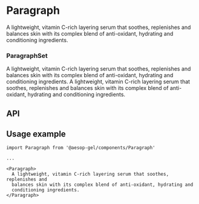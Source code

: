 
<Meta title="Paragraph" component={Paragraph} decorators={[withKnobs]} />

# Paragraph

<Preview>
  <Story name="Base component">
    <Paragraph>
      A lightweight, vitamin C-rich layering serum that soothes, replenishes and
      balances skin with its complex blend of anti-oxidant, hydrating and
      conditioning ingredients.
    </Paragraph>
  </Story>
</Preview>

### ParagraphSet

<Preview>
  <Story name="ParagraphSet component">
    <ParagraphSet>
      <Paragraph>
        A lightweight, vitamin C-rich layering serum that soothes, replenishes
        and balances skin with its complex blend of anti-oxidant, hydrating and
        conditioning ingredients.
      </Paragraph>
      <Paragraph>
        A lightweight, vitamin C-rich layering serum that soothes, replenishes
        and balances skin with its complex blend of anti-oxidant, hydrating and
        conditioning ingredients.
      </Paragraph>
    </ParagraphSet>
  </Story>
</Preview>

## API

<Props of={Paragraph} />

## Usage example

```
import Paragraph from '@aesop-gel/components/Paragraph'

...

<Paragraph>
  A lightweight, vitamin C-rich layering serum that soothes, replenishes and
  balances skin with its complex blend of anti-oxidant, hydrating and
  conditioning ingredients.
</Paragraph>
```
